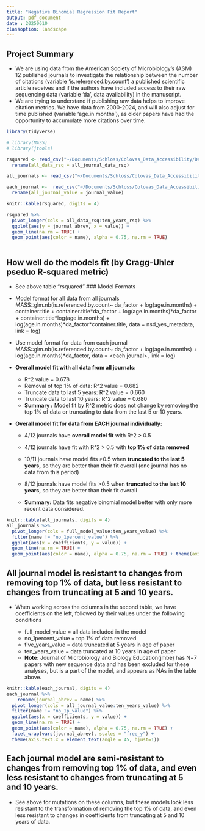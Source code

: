 ```yaml
---
title: "Negative Binomial Regression Fit Report"
output: pdf_document
date : 20250610 
classoption: landscape
---
```


## Project Summary

-   We are using data from the American Society of Microbiology's (ASM)
    12 published journals to investigate the relationship between the
    number of citations (variable 'is.referenced.by.count') a published
    scientific article receives and if the authors have included access
    to their raw sequencing data (variable 'da', data availability) in
    the manuscript.
-   We are trying to understand if publishing raw data helps to improve
    citation metrics. We have data from 2000-2024, and will also adjust
    for time published (variable 'age.in.months'), as older papers have
    had the opportunity to accumulate more citations over time.

```r
library(tidyverse)

# library(MASS)
# library(jtools)

rsquared <- read_csv("~/Documents/Schloss/Colovas_Data_Accessibility/Data/final/negative_binomial_models.csv") %>%  
  rename(all_data_rsq = all_journal_data_rsq)

all_journals <- read_csv("~/Documents/Schloss/Colovas_Data_Accessibility/Data/negative_binomial/all_data_glmnb_models.csv")

each_journal <-  read_csv("~/Documents/Schloss/Colovas_Data_Accessibility/Data/negative_binomial/negative_binomial_byjournal.csv.gz") %>%  
  rename(all_journal_value = journal_value)

```

```r

knitr::kable(rsquared, digits = 4)

rsquared %>% 
  pivot_longer(cols = all_data_rsq:ten_years_rsq) %>%
  ggplot(aes(y = journal_abrev, x = value)) + 
  geom_line(na.rm = TRUE) + 
  geom_point(aes(color = name), alpha = 0.75, na.rm = TRUE)
  
```

## How well do the models fit (by Cragg-Uhler pseduo R-squared metric)

-   See above table "rsquared"
### Model Formats 

-   Model format for all data from all journals
    MASS::glm.nb(is.referenced.by.count\~ da_factor +
    log(age.in.months) + container.title + container.title\*da_factor +
    log(age.in.months)\*da_factor +
    container.title\*log(age.in.months) +
    log(age.in.months)\*da_factor\*container.title, data =
    nsd_yes_metadata, link = log)

-   Use model format for data from each journal
    MASS::glm.nb(is.referenced.by.count\~ da_factor +
    log(age.in.months) + log(age.in.months)\*da_factor, data = \<each
    journal\>, link = log)

-   **Overall model fit with all data from all journals:**

    -   R\^2 value = 0.678
    -   Removal of top 1% of data: R\^2 value = 0.682
    -   Truncate data to last 5 years: R\^2 value = 0.660
    -   Truncate data to last 10 years: R\^2 value = 0.680
    -   **Summary :** Model fit by R\^2 metric does not change by
        removing the top 1% of data or truncating to data from the last
        5 or 10 years.

-   **Overall model fit for data from EACH journal individually:**

    -   4/12 journals have **overall model fit** with R\^2 \> 0.5

    -   4/12 journals have fit with R\^2 \> 0.5 with **top 1% of data
        removed**

    -   10/11 journals have model fits \>0.5 when **truncated to the
        last 5 years,** so they are better than their fit overall (one
        journal has no data from this period)

    -   8/12 journals have model fits \>0.5 when **truncated to the last
        10 years,** so they are better than their fit overall

    -   **Summary:** Data fits negative binomial model better with only
        more recent data considered.

```r
knitr::kable(all_journals, digits = 4) 
all_journals %>% 
  pivot_longer(cols = full_model_value:ten_years_value) %>%
  filter(name != "no_1percent_value") %>% 
  ggplot(aes(x = coefficients, y = value)) + 
  geom_line(na.rm = TRUE) + 
  geom_point(aes(color = name), alpha = 0.75, na.rm = TRUE) + theme(axis.text.x = element_blank()) 
```

## All journal model is resistant to changes from removing top 1% of data, but less resistant to changes from truncating at 5 and 10 years.

-   When working across the columns in the second table, we have
    coefficients on the left, followed by their values under the
    following conditions

    -   full_model_value = all data included in the model
    -   no_1percent_value = top 1% of data removed
    -   five_years_value = data truncated at 5 years in age of paper
    -   ten_years_value = data truncated at 10 years in age of paper
    -   **Note:** Journal of Microbiology and Biology Education(jmbe)
        has N=7 papers with new sequence data and has been excluded for
        these analyses, but is a part of the model, and appears as NAs
        in the table above.



```r
knitr::kable(each_journal, digits = 4)
each_journal %>% 
    rename(journal_abrev = name) %>% 
  pivot_longer(cols = all_journal_value:ten_years_value) %>%
  filter(name != "no_1p_value") %>% 
  ggplot(aes(x = coefficients, y = value)) + 
  geom_line(na.rm = TRUE) + 
  geom_point(aes(color = name), alpha = 0.75, na.rm = TRUE) + 
  facet_wrap(vars(journal_abrev), scales = "free_y") +
  theme(axis.text.x = element_text(angle = 45, hjust=1)) 
```

## Each journal model are semi-resistant to changes from removing top 1% of data, and even less resistant to changes from truncating at 5 and 10 years.

-   See above for mutations on these columns, but these models look less
    resistant to the transformation of removing the top 1% of data, and
    even less resistant to changes in coefficients from truncating at 5
    and 10 years of data.

